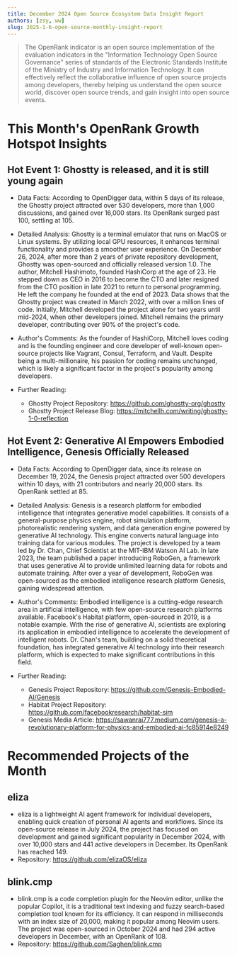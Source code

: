 ```yaml
---
title: December 2024 Open Source Ecosystem Data Insight Report
authors: [zsy, ww]
slug: 2025-1-6-open-source-monthly-insight-report
---
```


> The OpenRank indicator is an open source implementation of the evaluation indicators in the "Information Technology Open Source Governance" series of standards of the Electronic Standards Institute of the Ministry of Industry and Information Technology. It can effectively reflect the collaborative influence of open source projects among developers, thereby helping us understand the open source world, discover open source trends, and gain insight into open source events.

# This Month's OpenRank Growth Hotspot Insights

## Hot Event 1: Ghostty is released, and it is still young again

- Data Facts: According to OpenDigger data, within 5 days of its release, the Ghostty project attracted over 530 developers, more than 1,000 discussions, and gained over 16,000 stars. Its OpenRank surged past 100, settling at 105.

- Detailed Analysis: Ghostty is a terminal emulator that runs on MacOS or Linux systems. By utilizing local GPU resources, it enhances terminal functionality and provides a smoother user experience. On December 26, 2024, after more than 2 years of private repository development, Ghostty was open-sourced and officially released version 1.0. The author, Mitchell Hashimoto, founded HashiCorp at the age of 23. He stepped down as CEO in 2016 to become the CTO and later resigned from the CTO position in late 2021 to return to personal programming. He left the company he founded at the end of 2023. Data shows that the Ghostty project was created in March 2022, with over a million lines of code. Initially, Mitchell developed the project alone for two years until mid-2024, when other developers joined. Mitchell remains the primary developer, contributing over 90% of the project's code.

- Author's Comments: As the founder of HashiCorp, Mitchell loves coding and is the founding engineer and core developer of well-known open-source projects like Vagrant, Consul, Terraform, and Vault. Despite being a multi-millionaire, his passion for coding remains unchanged, which is likely a significant factor in the project's popularity among developers.

- Further Reading:
  - Ghostty Project Repository: https://github.com/ghostty-org/ghostty
  - Ghostty Project Release Blog: https://mitchellh.com/writing/ghostty-1-0-reflection

## Hot Event 2: Generative AI Empowers Embodied Intelligence, Genesis Officially Released

- Data Facts: According to OpenDigger data, since its release on December 19, 2024, the Genesis project attracted over 500 developers within 10 days, with 21 contributors and nearly 20,000 stars. Its OpenRank settled at 85.

- Detailed Analysis: Genesis is a research platform for embodied intelligence that integrates generative model capabilities. It consists of a general-purpose physics engine, robot simulation platform, photorealistic rendering system, and data generation engine powered by generative AI technology. This engine converts natural language into training data for various modules. The project is developed by a team led by Dr. Chan, Chief Scientist at the MIT-IBM Watson AI Lab. In late 2023, the team published a paper introducing RoboGen, a framework that uses generative AI to provide unlimited learning data for robots and automate training. After over a year of development, RoboGen was open-sourced as the embodied intelligence research platform Genesis, gaining widespread attention.

- Author's Comments: Embodied intelligence is a cutting-edge research area in artificial intelligence, with few open-source research platforms available. Facebook's Habitat platform, open-sourced in 2019, is a notable example. With the rise of generative AI, scientists are exploring its application in embodied intelligence to accelerate the development of intelligent robots. Dr. Chan's team, building on a solid theoretical foundation, has integrated generative AI technology into their research platform, which is expected to make significant contributions in this field.

- Further Reading:
  - Genesis Project Repository: https://github.com/Genesis-Embodied-AI/Genesis
  - Habitat Project Repository: https://github.com/facebookresearch/habitat-sim
  - Genesis Media Article: https://sawanrai777.medium.com/genesis-a-revolutionary-platform-for-physics-and-embodied-ai-fc85914e8249

# Recommended Projects of the Month

## eliza

- eliza is a lightweight AI agent framework for individual developers, enabling quick creation of personal AI agents and workflows. Since its open-source release in July 2024, the project has focused on development and gained significant popularity in December 2024, with over 10,000 stars and 441 active developers in December. Its OpenRank has reached 149.
- Repository: https://github.com/elizaOS/eliza

## blink.cmp

- blink.cmp is a code completion plugin for the Neovim editor, unlike the popular Copilot, it is a traditional text indexing and fuzzy search-based completion tool known for its efficiency. It can respond in milliseconds with an index size of 20,000, making it popular among Neovim users. The project was open-sourced in October 2024 and had 294 active developers in December, with an OpenRank of 108.
- Repository: https://github.com/Saghen/blink.cmp
